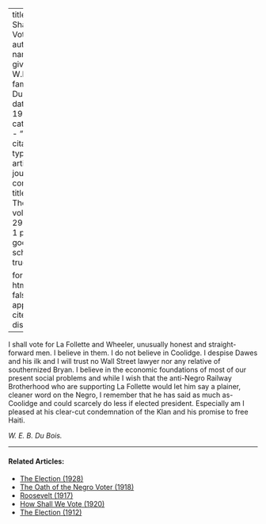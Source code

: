 
---
title: 'How Shall We Vote'
author:
  - name:
      given: W.E.B.
      family: Du Bois
date: May 1924
categories: 
  - ""
citation: 
  type: article-journal
  container-title: The Crisis
  volume: 291
  issue: 1
  page: 13
google-scholar: true

format:
  html:
    toc: false
    appendix-cite-as: display
---



I shall vote for La Follette and Wheeler, unusually honest and straight-forward men. I believe in them. I do not believe in Coolidge. I despise Dawes and his ilk and I will trust no Wall Street lawyer nor any relative of southernized Bryan. I believe in the economic foundations of most of our present social problems and while I wish that the anti-Negro Railway Brotherhood who are supporting La Follette would let him say a plainer, cleaner word on the Negro, I remember that he has said as much as-Coolidge and could scarcely do less if elected president. Especially am I pleased at his clear-cut condemnation of the Klan and his promise to free Haiti.

*W. E. B. Du Bois.*

<!-- Similar articles start here -->
<div  class="clear-wrap"></div>
<hr>
#### Related Articles:

* [The Election (1928)](/Volumes/35/12/election.html)
* [The Oath of the Negro Voter (1918)](/Volumes/15/01/oath_of_the_negro_voter.html)
* [Roosevelt (1917)](/Volumes/14/04/roosevelt.html)
* [How Shall We Vote (1920)](/Volumes/20/05/how_shall_we_vote.html)
* [The Election (1912)](/Volumes/05/02/the_election.html)

<!-- Similar articles end here -->